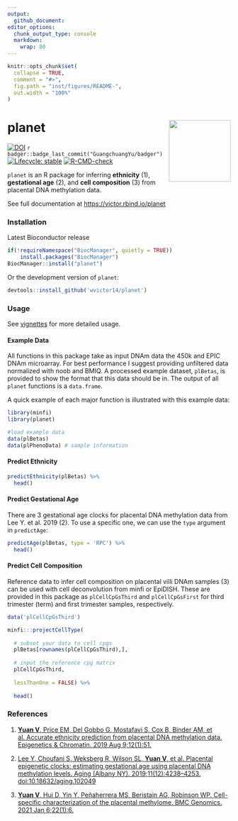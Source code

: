 ```yaml
---
output: 
  github_document:
editor_options: 
  chunk_output_type: console
  markdown: 
    wrap: 80
---
```


```r
knitr::opts_chunk$set(
  collapse = TRUE,
  comment = "#>",
  fig.path = "inst/figures/README-",
  out.width = "100%"
)
```

# planet <img src="man/figures/logo.png" align="right" height = "139" />

<!-- badges: start -->
[![DOI](https://zenodo.org/badge/DOI/10.5281/zenodo.4321633.svg)](https://doi.org/10.5281/zenodo.4321633) `r badger::badge_last_commit("GuangchuangYu/badger")`
[![Lifecycle: stable](https://img.shields.io/badge/lifecycle-stable-brightgreen.svg)](https://www.tidyverse.org/lifecycle/#stable)
[![R-CMD-check](https://github.com/wvictor14/planet/actions/workflows/R-CMD-check.yaml/badge.svg)](https://github.com/wvictor14/planet/actions/workflows/R-CMD-check.yaml)
<!-- badges: end -->

`planet` is an R package for inferring **ethnicity** (1), **gestational age** (2), and **cell composition** (3) from placental DNA methylation data. 

See full documentation at <https://victor.rbind.io/planet>

### Installation

Latest Bioconductor release

```r
if(!requireNamespace("BiocManager", quietly = TRUE))
    install.packages("BiocManager")
BiocManager::install("planet")
```

Or the development version of `planet`:

```r
devtools::install_github('wvictor14/planet')
```

### Usage

See [vignettes](https://victor.rbind.io/planet/articles) for more detailed usage.

#### Example Data

All functions in this package take as input DNAm data the 450k and EPIC DNAm microarray. For best performance I suggest providing unfiltered data normalized with noob and BMIQ. A processed example dataset, `plBetas`, is provided to show the format that this data should be in. The output of all `planet` functions is a `data.frame`.

A quick example of each major function is illustrated with this example data:

```r
library(minfi)
library(planet)

#load example data
data(plBetas)
data(plPhenoData) # sample information
```

#### Predict Ethnicity

```r
predictEthnicity(plBetas) %>%
  head()
```

#### Predict Gestational Age

There are 3 gestational age clocks for placental DNA methylation data from Lee
Y. et al. 2019 (2). To use a specific one, we can use the `type` argument in `predictAge`:

```r
predictAge(plBetas, type = 'RPC') %>%
  head()
```

#### Predict Cell Composition

Reference data to infer cell composition on placental villi DNAm samples (3) can be used with cell deconvolution from minfi or EpiDISH. These are provided in this package as `plCellCpGsThird` and `plCellCpGsFirst` for third trimester (term) and first trimester samples, respectively.

```r
data('plCellCpGsThird')

minfi:::projectCellType(
  
  # subset your data to cell cpgs
  plBetas[rownames(plCellCpGsThird),], 
  
  # input the reference cpg matrix
  plCellCpGsThird,
  
  lessThanOne = FALSE) %>%
  
  head()
```

### References

1.  [**Yuan V**, Price EM, Del Gobbo G, Mostafavi S, Cox B, Binder AM, et al. Accurate ethnicity prediction from placental DNA methylation data. Epigenetics & Chromatin. 2019 Aug 9;12(1):51.](https://epigeneticsandchromatin.biomedcentral.com/articles/10.1186/s13072-019-0296-3)

2.  [Lee Y, Choufani S, Weksberg R, Wilson SL, **Yuan V**, et al. Placental epigenetic clocks: estimating gestational age using placental DNA methylation levels. Aging (Albany NY). 2019;11(12):4238–4253. doi:10.18632/aging.102049](https://www.ncbi.nlm.nih.gov/pmc/articles/PMC6628997/)

3. [**Yuan V**, Hui D, Yin Y, Peñaherrera MS, Beristain AG, Robinson WP. Cell-specific characterization of the placental methylome. BMC Genomics. 2021 Jan 6;22(1):6.](https://bmcgenomics.biomedcentral.com/articles/10.1186/s12864-020-07186-6)

